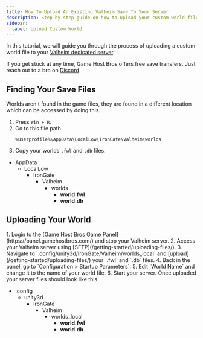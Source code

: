 ```yaml
---
title: How To Upload An Existing Valheim Save To Your Server
description: Step-by-step guide on how to upload your custom world file to your Valheim dedicated server.
sidebar:
  label: Upload Custom World
---
```


In this tutorial, we will guide you through the process of uploading a custom world file to your [Valheim dedicated server](https://www.gamehostbros.com/valheim-server-hosting/).

If you get stuck at any time, Game Host Bros offers free save transfers. Just reach out to a bro on [Discord](https://discord.gg/FN4XgbAwzr)

## Finding Your Save Files

Worlds aren't found in the game files, they are found in a different location which can be accessed by doing this.
<Steps>
1. Press `Win + R`.
2. Go to this file path 
   ```
   %userprofile%\AppData\LocalLow\IronGate\Valheim\worlds
   ```
3. Copy your worlds `.fwl` and `.db` files.
</Steps>
<FileTree>

- AppData
  - LocalLow
    - IronGate
      - Valheim
        - worlds
          - **world.fwl**
          - **world.db**

</FileTree>

## Uploading Your World
<Steps>
1. Login to the [Game Host Bros Game Panel](https://panel.gamehostbros.com/) and stop your Valheim server.
2. Access your Valheim server using [SFTP](/getting-started/uploading-files/). 
3. Navigate to `.config/unity3d/IronGate/Valheim/worlds_local` and [upload](/getting-started/uploading-files/) your `.fwl` and `.db` files.
4. Back in the panel, go to `Configuration > Startup Parameters`.
5. Edit `World Name` and change it to the name of your world file.
6. Start your server.
</Steps>
Once uploaded your server files should look like this.
<FileTree>

- .config
  - unity3d
    - IronGate
      - Valheim
        - worlds_local
          - **world.fwl**
          - **world.db**

</FileTree>



